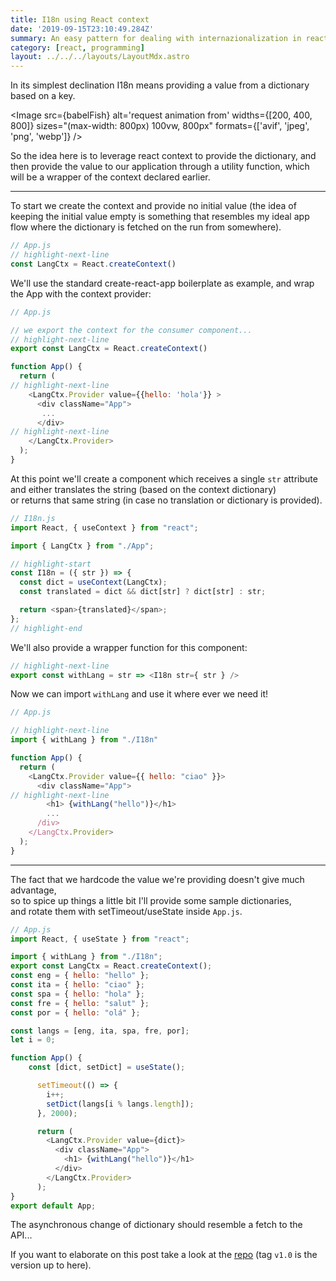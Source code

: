 ```yaml
---
title: I18n using React context
date: '2019-09-15T23:10:49.284Z'
summary: An easy pattern for dealing with internazionalization in react.
category: [react, programming]
layout: ../../../layouts/LayoutMdx.astro
---
```



In its simplest declination I18n means providing a value from a dictionary based on a key.  

<Image src={babelFish} alt='request animation from' widths={[200, 400, 800]} sizes="(max-width: 800px) 100vw, 800px" formats={['avif', 'jpeg', 'png', 'webp']} />

So the idea here is to leverage react context to provide the dictionary,
and then provide the value to our application through a utility function,
which will be a wrapper of the context declared earlier.


---
To start we create the context and provide no initial value (the idea of keeping the initial value empty is something that resembles my ideal app flow where the dictionary is fetched on the run from somewhere).

```js
// App.js
// highlight-next-line
const LangCtx = React.createContext()
```

We'll use the standard create-react-app boilerplate as example,
and wrap the App with the context provider:

```js
// App.js

// we export the context for the consumer component...
// highlight-next-line
export const LangCtx = React.createContext()

function App() {
  return (
// highlight-next-line
    <LangCtx.Provider value={{hello: 'hola'}} >
      <div className="App">
       ...
      </div>
// highlight-next-line
    </LangCtx.Provider>
  );
}
```   

At this point we'll create a component which receives a single `str` attribute  
and either translates the string (based on the context dictionary)  
or returns that same string (in case no translation or dictionary is provided).

```js
// I18n.js
import React, { useContext } from "react";

import { LangCtx } from "./App";

// highlight-start
const I18n = ({ str }) => {
  const dict = useContext(LangCtx);
  const translated = dict && dict[str] ? dict[str] : str;

  return <span>{translated}</span>;
};
// highlight-end
```

We'll also provide a wrapper function for this component:
```js
// highlight-next-line
export const withLang = str => <I18n str={ str } />
```

Now we can import `withLang` and use it where ever we need it! 
```js
// App.js

// highlight-next-line
import { withLang } from "./I18n"

function App() {
  return (
    <LangCtx.Provider value={{ hello: "ciao" }}>
      <div className="App">
// highlight-next-line
        <h1> {withLang("hello")}</h1>
        ...
      /div>
    </LangCtx.Provider>
  );
}
```

---
The fact that we hardcode the value we're providing doesn't give much advantage,  
so to spice up things a little bit I'll provide some sample dictionaries,  
and rotate them with setTimeout/useState inside `App.js`.

```js
// App.js
import React, { useState } from "react";

import { withLang } from "./I18n";
export const LangCtx = React.createContext();
const eng = { hello: "hello" };
const ita = { hello: "ciao" };
const spa = { hello: "hola" };
const fre = { hello: "salut" };
const por = { hello: "olá" };

const langs = [eng, ita, spa, fre, por];
let i = 0;

function App() {
    const [dict, setDict] = useState();

      setTimeout(() => {
        i++;
        setDict(langs[i % langs.length]);
      }, 2000);

      return (
        <LangCtx.Provider value={dict}>
          <div className="App">
            <h1> {withLang("hello")}</h1>
          </div>
        </LangCtx.Provider>
      );
}
export default App;
```

The asynchronous change of dictionary should resemble a fetch to the API...

If you want to elaborate on this post take a look at the [repo](https://github.com/fracalo/react-i18n-context) (tag `v1.0` is the version up to here).



